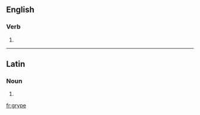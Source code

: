==English==

===Verb===
{{en-verb|gryp|ing}}

# {{obsolete spelling of|gripe}}

----

==Latin==

===Noun===
{{la-noun-form|grype}}

# {{inflection of|gryps|gryps|abl|s|lang=la}}

[[fr:grype]]
